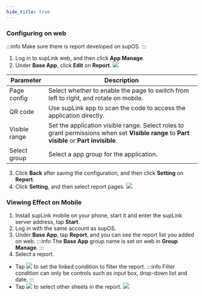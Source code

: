 ```yaml
---
hide_title: true
---
```


### Configuring on web

:::info
Make sure there is report developed on supOS.
:::

1. Log in to supLink web, and then click **App Manage**.
2. Under **Base App**, click **Edit** on **Report**.
![](https://wordpressfreezonex.oss-accelerate.aliyuncs.com/supLink/36.png)

<table>
    <thead>
      <tr>
        <th>Parameter</th>
        <th>Description</th>
      </tr>
    </thead>
    <tbody>
      <tr>
        <td>Page config</td>
        <td>Select whether to enable the page to switch from left to right, and rotate on mobile.</td>
      </tr>
      <tr>
        <td>QR code</td>
        <td>Use supLink app to scan the code to access the application directly.</td>
      </tr>
      <tr>
        <td>Visible range</td>
        <td>Set the application visible range. Select roles to grant permissions when set <b>Visible range</b> to <b>Part visible</b> or <b>Part invisible</b>.</td>
      </tr>
      <tr>
        <td>Select group</td>
        <td>Select a app group for the application.</td>
      </tr>
    </tbody>
</table>

3. Click **Back** after saving the configuration, and then click **Setting** on **Report**.
4. Click **Setting**, and then select report pages.
![](https://wordpressfreezonex.oss-accelerate.aliyuncs.com/supLink/37.png)

### Viewing Effect on Mobile

1. Install supLink mobile on your phone, start it and enter the supLink server address, tap **Start**.
2. Log in with the same account as supOS.
3. Under **Base App**, tap **Report**, and you can see the report list you added on web.
:::info
The **Base App** group name is set on web in **Group Manage**.
:::
4. Select a report.
- Tap ![](https://wordpressfreezonex.oss-accelerate.aliyuncs.com/supLink/39.png) to set the linked condition to filter the report.
:::info
Filter condition can only be controls such as input box, drop-down list and date.
:::
- Tap ![](https://wordpressfreezonex.oss-accelerate.aliyuncs.com/supLink/40.png) to select other sheets in the report.
![](https://wordpressfreezonex.oss-accelerate.aliyuncs.com/supLink/38.png)



